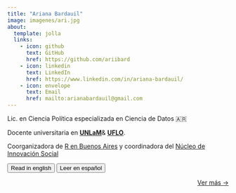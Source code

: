 ```yaml
---
title: "Ariana Bardauil"
image: imagenes/ari.jpg
about:
  template: jolla
  links:
    - icon: github
      text: GitHub
      href: https://github.com/ariibard
    - icon: linkedin
      text: LinkedIn
      href: https://www.linkedin.com/in/ariana-bardauil/
    - icon: envelope
      text: Email
      href: mailto:arianabardauil@gmail.com
---
```


Lic. en Ciencia Política especializada en Ciencia de Datos 🇦🇷

Docente universitaria en [**UNLaM**](https://www.unlam.edu.ar/)& [**UFLO**](https://www.uflouniversidad.edu.ar/).

Coorganizadora de [R en Buenos Aires](https://renbaires.github.io/) y coordinadora del [Núcleo de Innovación Social](https://nucleodeinnovacionsocial.com.ar/)

::: {.btn-group role="group" aria-label="About"}
<a href="index_en.html"> <button type="button" class="btn btn-primary me-md-2 btn-sm">Read in english</button></a> <a href="index.html"><button type="button" class="btn btn-primary me-md-2 btn-sm">Leer en español</button></a>
:::

::: {style="text-align: right"}
[Ver más →](about_es.html)
:::
